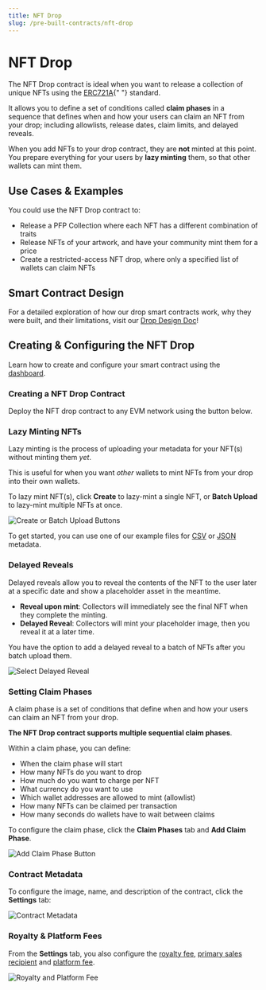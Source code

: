 ```yaml
---
title: NFT Drop
slug: /pre-built-contracts/nft-drop
---
```



# NFT Drop

<div className="deployContractBtnContainer" style={{ marginTop: -70 }}>
  <DeployThisContractButton
    link={"https://thirdweb.com/thirdweb.eth/DropERC721?via=portal"}
    contractType="nft-drop"
  />
</div>

<div className="heroGrid">
  <div>
    <p>
      The NFT Drop contract is ideal when you want to release a collection of
      unique NFTs using the <a href="https://www.erc721a.org/">ERC721A</a>{" "}
      standard.
    </p>
    It allows you to define a set of conditions called <b>claim phases</b> in a sequence
    that defines when and how your users can claim an NFT from your drop; including
    allowlists, release dates, claim limits, and delayed reveals.
  </div>
  <div className="heroGridImageContainer">
    <YoutubeEmbed link={"https://www.youtube.com/embed/11waisJqLik"} />
  </div>
</div>

When you add NFTs to your drop contract, they are **not** minted at this point.
You prepare everything for your users by **lazy minting** them, so that other wallets can mint them.

## Use Cases & Examples

You could use the NFT Drop contract to:

- Release a PFP Collection where each NFT has a different combination of traits
- Release NFTs of your artwork, and have your community mint them for a price
- Create a restricted-access NFT drop, where only a specified list of wallets can claim NFTs

<div className="row" style={{ marginBottom: 24 }}>
  <div className="col col--6" style={{ padding: 8 }}>
    <QuickstartCard
      name="Guide: Create an NFT Drop with an Allowlist & Multiple Claim Phases"
      link="https://blog.thirdweb.com/guides/create-nft-drop-with-claim-phases"
      image="/assets/icons/education.png"
    />
  </div>
  <div className="col col--6" style={{ padding: 8 }}>
    <QuickstartCard
      name="Guide: Create an NFT Drop with Delayed Reveal"
      link="https://blog.thirdweb.com/guides/nft-drop-with-delayed-reveal"
      image="/assets/icons/education.png"
    />
  </div>
  <div className="col col--6" style={{ padding: 8 }}>
    <QuickstartCard
      name="Guide: Deploy An NFT Drop on the Optimism Network"
      link="https://blog.thirdweb.com/guides/how-to-create-and-setup-a-claimable-nft-drop-on-optimism/"
      image="/assets/icons/education.png"
    />
  </div>
  <div className="col col--6" style={{ padding: 8 }}>
    <QuickstartCard
      name="Guide: Sell NFTs in a Custom ERC20 Token"
      link="https://blog.thirdweb.com/guides/how-to-sell-nfts-in-a-custom-erc20-token/"
      image="/assets/icons/education.png"
    />
  </div>
</div>

## Smart Contract Design

For a detailed exploration of how our drop smart contracts work, why they were built,
and their limitations, visit our [Drop Design Doc](/contracts/design/Drop)!

<div className="row" style={{ marginBottom: 24 }}>
  <div className="col col--12" style={{ marginTop: 8 }}>
    <QuickstartCard
      name="Drop Smart Contract Design Document"
      link="/contracts/design/Drop"
      image="/assets/icons/drop.png"
    />
  </div>
</div>

## Creating & Configuring the NFT Drop

Learn how to create and configure your smart contract using the [dashboard](https://thirdweb.com/dashboard).

### Creating a NFT Drop Contract

Deploy the NFT drop contract to any EVM network using the button below.

<div style={{ width: "fit-content" }}>
  <DeployThisContractButton
    link={"https://thirdweb.com/thirdweb.eth/DropERC721?via=portal"}
    contractType="nft-drop"
  />
</div>

### Lazy Minting NFTs

Lazy minting is the process of uploading your metadata for your NFT(s) without minting them _yet_.

This is useful for when you want _other_ wallets to mint NFTs from your drop into their own wallets.

To lazy mint NFT(s), click **Create** to lazy-mint a single NFT, or **Batch Upload** to lazy-mint multiple NFTs at once.

![Create or Batch Upload Buttons](./assets/nft-drop-create.png)

To get started, you can use one of our example files for [CSV](https://thirdweb.com/example.csv) or [JSON](https://nightly.thirdweb.com/example.json) metadata.

<div className="row" style={{ marginBottom: 24 }}>
  <div className="col col--12" style={{ marginTop: 8 }}>
    <QuickstartCard
      name="Guide: Batch Upload NFT Metadata"
      link="https://blog.thirdweb.com/guides/how-to-batch-upload/"
      image="/assets/icons/education.png"
    />
  </div>
</div>

### Delayed Reveals

Delayed reveals allow you to reveal the contents of the NFT to the user later at a specific date and show a placeholder asset in the meantime.

- **Reveal upon mint**: Collectors will immediately see the final NFT when they complete the minting.
- **Delayed Reveal**: Collectors will mint your placeholder image, then you reveal it at a later time.

<div className="row" style={{ marginBottom: 24 }}>
  <div className="col col--12" style={{ marginTop: 8 }}>
    <QuickstartCard
      name="Guide: Release an NFT drop with Delayed Reveal"
      link="https://blog.thirdweb.com/guides/nft-drop-with-delayed-reveal/"
      image="/assets/icons/education.png"
    />
  </div>
</div>

You have the option to add a delayed reveal to a batch of NFTs after you batch upload them.

![Select Delayed Reveal](./assets/select-delayed-reveal.png)

### Setting Claim Phases

A claim phase is a set of conditions that define when and how your users can claim an NFT from your drop.

**The NFT Drop contract supports multiple sequential claim phases**.

Within a claim phase, you can define:

- When the claim phase will start
- How many NFTs do you want to drop
- How much do you want to charge per NFT
- What currency do you want to use
- Which wallet addresses are allowed to mint (allowlist)
- How many NFTs can be claimed per transaction
- How many seconds do wallets have to wait between claims

To configure the claim phase, click the **Claim Phases** tab and **Add Claim Phase**.

![Add Claim Phase Button](./assets/nft-drop-add-claim-phase.png)

### Contract Metadata

To configure the image, name, and description of the contract, click the **Settings** tab:

![Contract Metadata](./assets/nft-drop-settings-metadata.png)

### Royalty & Platform Fees

From the **Settings** tab, you also configure the [royalty fee](/dashboard/contract-settings),
[primary sales recipient](/dashboard/contract-settings#primary-sales-recipient)
and [platform fee](/dashboard/contract-settings).

![Royalty and Platform Fee](./assets/more-settings.png)
